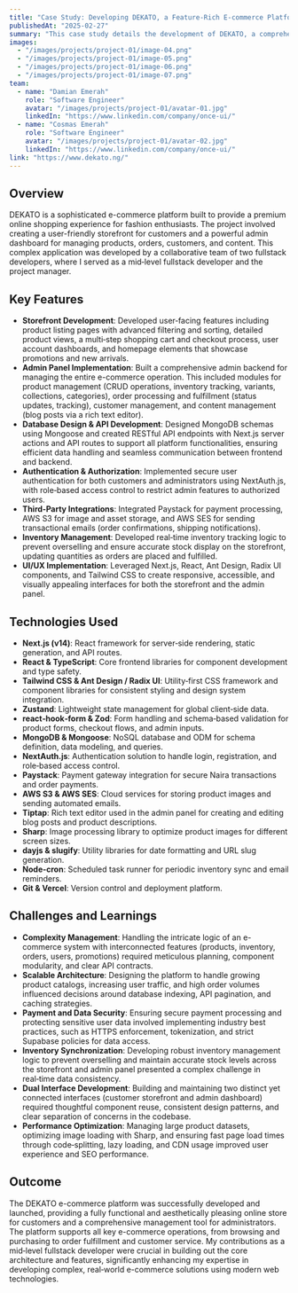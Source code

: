 ```yaml
---
title: "Case Study: Developing DEKATO, a Feature-Rich E-commerce Platform"
publishedAt: "2025-02-27"
summary: "This case study details the development of DEKATO, a comprehensive e-commerce platform for fashion, built by a team of two. It highlights the role of a mid-level fullstack developer in creating both the customer-facing storefront and the extensive admin backend, utilizing Next.js, MongoDB, and various modern web technologies."
images:
  - "/images/projects/project-01/image-04.png"
  - "/images/projects/project-01/image-05.png"
  - "/images/projects/project-01/image-06.png"
  - "/images/projects/project-01/image-07.png"
team:
  - name: "Damian Emerah"
    role: "Software Engineer"
    avatar: "/images/projects/project-01/avatar-01.jpg"
    linkedIn: "https://www.linkedin.com/company/once-ui/"
  - name: "Cosmas Emerah"
    role: "Software Engineer"
    avatar: "/images/projects/project-01/avatar-02.jpg"
    linkedIn: "https://www.linkedin.com/company/once-ui/"
link: "https://www.dekato.ng/"
---
```


## Overview

DEKATO is a sophisticated e-commerce platform built to provide a premium online shopping experience for fashion enthusiasts. The project involved creating a user-friendly storefront for customers and a powerful admin dashboard for managing products, orders, customers, and content. This complex application was developed by a collaborative team of two fullstack developers, where I served as a mid‑level fullstack developer and the project manager.

## Key Features

- **Storefront Development**: Developed user‑facing features including product listing pages with advanced filtering and sorting, detailed product views, a multi‑step shopping cart and checkout process, user account dashboards, and homepage elements that showcase promotions and new arrivals.
- **Admin Panel Implementation**: Built a comprehensive admin backend for managing the entire e-commerce operation. This included modules for product management (CRUD operations, inventory tracking, variants, collections, categories), order processing and fulfillment (status updates, tracking), customer management, and content management (blog posts via a rich text editor).
- **Database Design & API Development**: Designed MongoDB schemas using Mongoose and created RESTful API endpoints with Next.js server actions and API routes to support all platform functionalities, ensuring efficient data handling and seamless communication between frontend and backend.
- **Authentication & Authorization**: Implemented secure user authentication for both customers and administrators using NextAuth.js, with role‑based access control to restrict admin features to authorized users.
- **Third‑Party Integrations**: Integrated Paystack for payment processing, AWS S3 for image and asset storage, and AWS SES for sending transactional emails (order confirmations, shipping notifications).
- **Inventory Management**: Developed real‑time inventory tracking logic to prevent overselling and ensure accurate stock display on the storefront, updating quantities as orders are placed and fulfilled.
- **UI/UX Implementation**: Leveraged Next.js, React, Ant Design, Radix UI components, and Tailwind CSS to create responsive, accessible, and visually appealing interfaces for both the storefront and the admin panel.

## Technologies Used

- **Next.js (v14)**: React framework for server‑side rendering, static generation, and API routes.
- **React & TypeScript**: Core frontend libraries for component development and type safety.
- **Tailwind CSS & Ant Design / Radix UI**: Utility‑first CSS framework and component libraries for consistent styling and design system integration.
- **Zustand**: Lightweight state management for global client‑side data.
- **react‑hook‑form & Zod**: Form handling and schema‑based validation for product forms, checkout flows, and admin inputs.
- **MongoDB & Mongoose**: NoSQL database and ODM for schema definition, data modeling, and queries.
- **NextAuth.js**: Authentication solution to handle login, registration, and role‑based access control.
- **Paystack**: Payment gateway integration for secure Naira transactions and order payments.
- **AWS S3 & AWS SES**: Cloud services for storing product images and sending automated emails.
- **Tiptap**: Rich text editor used in the admin panel for creating and editing blog posts and product descriptions.
- **Sharp**: Image processing library to optimize product images for different screen sizes.
- **dayjs & slugify**: Utility libraries for date formatting and URL slug generation.
- **Node-cron**: Scheduled task runner for periodic inventory sync and email reminders.
- **Git & Vercel**: Version control and deployment platform.

## Challenges and Learnings

- **Complexity Management**: Handling the intricate logic of an e-commerce system with interconnected features (products, inventory, orders, users, promotions) required meticulous planning, component modularity, and clear API contracts.
- **Scalable Architecture**: Designing the platform to handle growing product catalogs, increasing user traffic, and high order volumes influenced decisions around database indexing, API pagination, and caching strategies.
- **Payment and Data Security**: Ensuring secure payment processing and protecting sensitive user data involved implementing industry best practices, such as HTTPS enforcement, tokenization, and strict Supabase policies for data access.
- **Inventory Synchronization**: Developing robust inventory management logic to prevent overselling and maintain accurate stock levels across the storefront and admin panel presented a complex challenge in real‑time data consistency.
- **Dual Interface Development**: Building and maintaining two distinct yet connected interfaces (customer storefront and admin dashboard) required thoughtful component reuse, consistent design patterns, and clear separation of concerns in the codebase.
- **Performance Optimization**: Managing large product datasets, optimizing image loading with Sharp, and ensuring fast page load times through code‑splitting, lazy loading, and CDN usage improved user experience and SEO performance.

## Outcome

The DEKATO e-commerce platform was successfully developed and launched, providing a fully functional and aesthetically pleasing online store for customers and a comprehensive management tool for administrators. The platform supports all key e-commerce operations, from browsing and purchasing to order fulfillment and customer service. My contributions as a mid‑level fullstack developer were crucial in building out the core architecture and features, significantly enhancing my expertise in developing complex, real‑world e-commerce solutions using modern web technologies.
